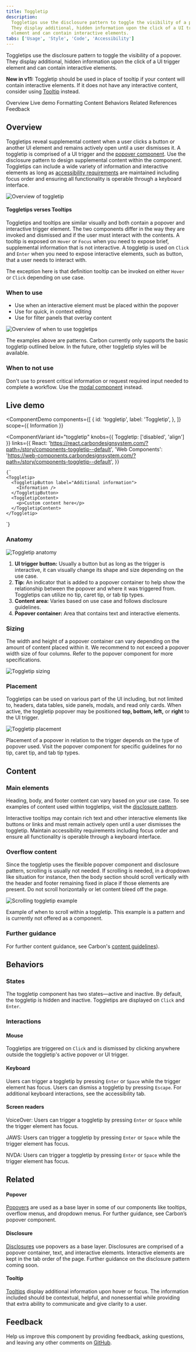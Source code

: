 ```yaml
---
title: Toggletip
description:
  Toggletips use the disclosure pattern to toggle the visibility of a popover.
  They display additional, hidden information upon the click of a UI trigger
  element and can contain interactive elements.
tabs: ['Usage', 'Style', 'Code', 'Accessibility']
---
```



<PageDescription>

Toggletips use the disclosure pattern to toggle the visibility of a popover.
They display additional, hidden information upon the click of a UI trigger
element and can contain interactive elements.

</PageDescription>

<InlineNotification>

**New in v11:** Toggletip should be used in place of tooltip if your content
will contain interactive elements. If it does not have any interactive content,
consider using [Tooltip](/components/tooltip/usage/) instead.

</InlineNotification>

<AnchorLinks>

<AnchorLink>Overview</AnchorLink>
<AnchorLink>Live demo</AnchorLink>
<AnchorLink>Formatting</AnchorLink>
<AnchorLink>Content</AnchorLink>
<AnchorLink>Behaviors</AnchorLink>
<AnchorLink>Related</AnchorLink>
<AnchorLink>References</AnchorLink>
<AnchorLink>Feedback</AnchorLink>

</AnchorLinks>

## Overview

Toggletips reveal supplemental content when a user clicks a button or another UI
element and remains actively open until a user dismisses it. A toggletip is
comprised of a UI trigger and the
[popover component](/components/popover/usage/). Use the disclosure pattern to
design supplemental content within the component. Toggletips can include a wide
variety of information and interactive elements as long as
[accessibility requirements](https://www.ibm.com/able/requirements/requirements/)
are maintained including focus order and ensuring all functionality is operable
through a keyboard interface.

<Row>
<Column colLg={8}>

![Overview of toggletip](images/toggle-tip-usage-1.png)

</Column>
</Row>

#### Toggletips verses Tooltips

Toggletips and tooltips are similar visually and both contain a popover and
interactive trigger element. The two components differ in the way they are
invoked and dismissed and if the user must interact with the contents. A tooltip
is exposed on `Hover` or `Focus` when you need to expose brief, supplemental
information that is not interactive. A toggletip is used on `Click` and `Enter`
when you need to expose interactive elements, such as button, that a user needs
to interact with.

The exception here is that definition tooltip can be invoked on either `Hover`
or `Click` depending on use case.

### When to use

- Use when an interactive element must be placed within the popover
- Use for quick, in context editing
- Use for filter panels that overlay content

<Row>
<Column colLg={8}>

![Overview of when to use toggletips](images/toggle-tip-usage-2.png)

</Column>
</Row>

<Caption>
  The examples above are patterns. Carbon currently only supports the basic
  toggletip outlined below. In the future, other toggletip styles will be
  available.
</Caption>

### When to not use

Don't use to present critical information or request required input needed to
complete a workflow. Use the [modal component](/components/modal/usage/)
instead.

## Live demo


<ComponentDemo
  components={[
    {
      id: 'toggletip',
      label: 'Toggletip',
    },
  ]}
  scope={{ Information }}
>
  <ComponentVariant
    id="toggletip"
    knobs={{ Toggletip: ['disabled', 'align'] }}
    links={{
      React:
        'https://react.carbondesignsystem.com/?path=/story/components-toggletip--default',
      'Web Components':
        'https://web-components.carbondesignsystem.com/?path=/story/components-toggletip--default',
    }}
  >
    {`
    <Toggletip>
      <ToggletipButton label="Additional information">
        <Information />
      </ToggletipButton>
      <ToggletipContent>
        <p>Custom content here</p>
      </ToggletipContent>
    </Toggletip>
  `}
  </ComponentVariant>
</ComponentDemo>

### Anatomy

<Row>
<Column colLg={8}>

![Toggletip anatomy](images/toggle-tip-usage-4.png)

</Column>
</Row>

1. **UI trigger button:** Usually a button but as long as the trigger is
   interactive, it can visually change its shape and size depending on the use
   case.
2. **Tip:** An indicator that is added to a popover container to help show the
   relationship between the popover and where it was triggered from. Toggletips
   can utilize no tip, caret tip, or tab tip types.
3. **Content area:** Varies based on use case and follows disclosure guidelines.
4. **Popover container:** Area that contains text and interactive elements.

### Sizing

The width and height of a popover container can vary depending on the amount of
content placed within it. We recommend to not exceed a popover width size of
four columns. Refer to the popover component for more specifications.

<Row>
<Column colLg={8}>

![Toggletip sizing](images/toggle-tip-usage-5.png)

</Column>
</Row>

### Placement

Toggletips can be used on various part of the UI including, but not limited to,
headers, data tables, side panels, modals, and read only cards. When active, the
toggletip popover may be positioned **top, bottom, left,** or **right** to the
UI trigger.

<Row>
<Column colLg={8}>

![Toggletip placement](images/toggle-tip-usage-6.png)

</Column>
</Row>

Placement of a popover in relation to the trigger depends on the type of popover
used. Visit the popover component for specific guidelines for no tip, caret tip,
and tab tip types.

## Content

### Main elements

Heading, body, and footer content can vary based on your use case. To see
examples of content used within toggletips, visit the
[disclosure pattern](/patterns/disclosures-pattern/).

Interactive tooltips may contain rich text and other interactive elements like
buttons or links and must remain actively open until a user dismisses the
toggletip. Maintain accessibility requirements including focus order and ensure
all functionality is operable through a keyboard interface.

### Overflow content

Since the toggletip uses the flexible popover component and disclosure pattern,
scrolling is usually not needed. If scrolling is needed, in a dropdown like
situation for instance, then the body section should scroll vertically with the
header and footer remaining fixed in place if those elements are present. Do not
scroll horizontally or let content bleed off the page.

<Row>
<Column colLg={8}>

![Scrolling toggletip example](images/toggle-tip-usage-8.png)

</Column>
</Row>

<Caption>
  Example of when to scroll within a toggletip. This example is a pattern and is
  currently not offered as a component.
</Caption>

### Further guidance

For further content guidance, see Carbon's
[content guidelines](/guidelines/content/general)).

## Behaviors

### States

The toggletip component has two states—active and inactive. By default, the
toggletip is hidden and inactive. Toggletips are displayed on `Click` and
`Enter`.

### Interactions

#### Mouse

Toggletips are triggered on `Click` and is dismissed by clicking anywhere
outside the toggletip's active popover or UI trigger.

#### Keyboard

Users can trigger a toggletip by pressing `Enter` or `Space` while the trigger
element has focus. Users can dismiss a toggletip by pressing `Escape`. For
additional keyboard interactions, see the accessibility tab.

#### Screen readers

VoiceOver: Users can trigger a toggletip by pressing `Enter` or `Space` while
the trigger element has focus.

JAWS: Users can trigger a toggletip by pressing `Enter` or `Space` while the
trigger element has focus.

NVDA: Users can trigger a toggletip by pressing `Enter` or `Space` while the
trigger element has focus.

## Related

#### Popover

[Popovers](/components/popover/usage/) are used as a base layer in some of our
components like tooltips, overflow menus, and dropdown menus. For further
guidance, see Carbon’s popover component.

#### Disclosure

[Disclosures](/patterns/disclosures-pattern/) use popovers as a base layer.
Disclosures are comprised of a popover container, text, and interactive
elements. Interactive elements are kept in the tab order of the page. Further
guidance on the disclosure pattern coming soon.

#### Tooltip

[Tooltips](/components/tooltip/usage/) display additional information upon hover
or focus. The information included should be contextual, helpful, and
nonessential while providing that extra ability to communicate and give clarity
to a user.

## Feedback

Help us improve this component by providing feedback, asking questions, and
leaving any other comments on
[GitHub](https://github.com/carbon-design-system/carbon-website/issues/new?assignees=&labels=feedback&template=feedback.md).
